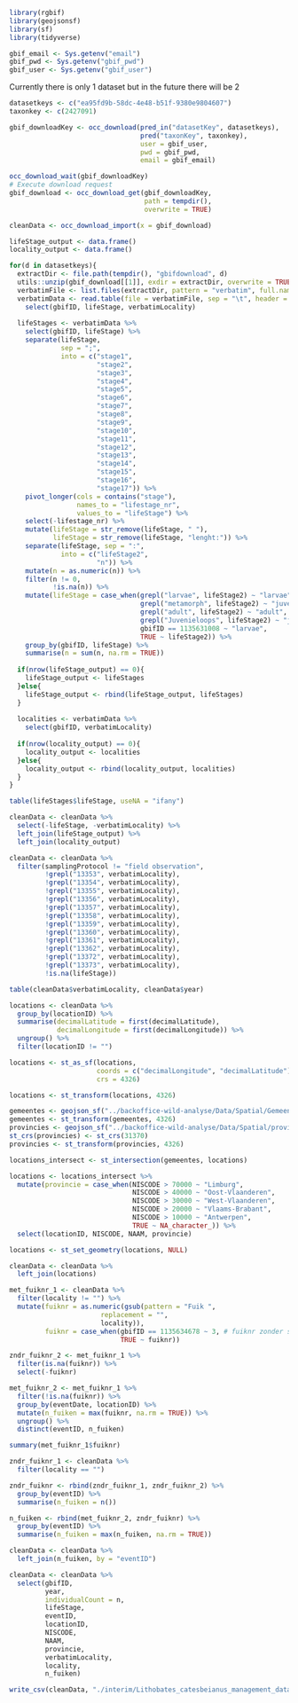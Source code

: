 ```r
library(rgbif)
library(geojsonsf)
library(sf)
library(tidyverse)
```

```r
gbif_email <- Sys.getenv("email")
gbif_pwd <- Sys.getenv("gbif_pwd")
gbif_user <- Sys.getenv("gbif_user")
```

Currently there is only 1 dataset but in the future there will be 2

```r
datasetkeys <- c("ea95fd9b-58dc-4e48-b51f-9380e9804607")
taxonkey <- c(2427091)

gbif_downloadKey <- occ_download(pred_in("datasetKey", datasetkeys),
                                 pred("taxonKey", taxonkey),
                                 user = gbif_user,
                                 pwd = gbif_pwd,
                                 email = gbif_email)

occ_download_wait(gbif_downloadKey)
# Execute download request
gbif_download <- occ_download_get(gbif_downloadKey, 
                                  path = tempdir(), 
                                  overwrite = TRUE)

cleanData <- occ_download_import(x = gbif_download) 
```

```r
lifeStage_output <- data.frame()
locality_output <- data.frame()

for(d in datasetkeys){
  extractDir <- file.path(tempdir(), "gbifdownload", d)
  utils::unzip(gbif_download[[1]], exdir = extractDir, overwrite = TRUE)
  verbatimFile <- list.files(extractDir, pattern = "verbatim", full.names = TRUE)
  verbatimData <- read.table(file = verbatimFile, sep = "\t", header = TRUE) %>% 
    select(gbifID, lifeStage, verbatimLocality) 
  
  lifeStages <- verbatimData %>% 
    select(gbifID, lifeStage) %>% 
    separate(lifeStage, 
             sep = ";",
             into = c("stage1",
                      "stage2",
                      "stage3",
                      "stage4",
                      "stage5",
                      "stage6",
                      "stage7",
                      "stage8",
                      "stage9",
                      "stage10",
                      "stage11",
                      "stage12",
                      "stage13",
                      "stage14",
                      "stage15",
                      "stage16",
                      "stage17")) %>% 
    pivot_longer(cols = contains("stage"),
                 names_to = "lifestage_nr",
                 values_to = "lifeStage") %>% 
    select(-lifestage_nr) %>% 
    mutate(lifeStage = str_remove(lifeStage, " "),
           lifeStage = str_remove(lifeStage, "lenght:")) %>% 
    separate(lifeStage, sep = ":",
             into = c("lifeStage2",
                      "n")) %>% 
    mutate(n = as.numeric(n)) %>% 
    filter(n != 0,
           !is.na(n)) %>% 
    mutate(lifeStage = case_when(grepl("larvae", lifeStage2) ~ "larvae",
                                 grepl("metamorph", lifeStage2) ~ "juvenile",
                                 grepl("adult", lifeStage2) ~ "adult",
                                 grepl("Juvenieloops", lifeStage2) ~ "juvenile",
                                 gbifID == 1135631008 ~ "larvae",
                                 TRUE ~ lifeStage2)) %>% 
    group_by(gbifID, lifeStage) %>% 
    summarise(n = sum(n, na.rm = TRUE))
  
  if(nrow(lifeStage_output) == 0){
    lifeStage_output <- lifeStages
  }else{
    lifeStage_output <- rbind(lifeStage_output, lifeStages)
  }
  
  localities <- verbatimData %>% 
    select(gbifID, verbatimLocality)
  
  if(nrow(locality_output) == 0){
    locality_output <- localities
  }else{
    locality_output <- rbind(locality_output, localities)
  }
}

table(lifeStages$lifeStage, useNA = "ifany")

cleanData <- cleanData %>% 
  select(-lifeStage, -verbatimLocality) %>% 
  left_join(lifeStage_output) %>% 
  left_join(locality_output)
```

```r
cleanData <- cleanData %>% 
  filter(samplingProtocol != "field observation",
         !grepl("13353", verbatimLocality),
         !grepl("13354", verbatimLocality),
         !grepl("13355", verbatimLocality),
         !grepl("13356", verbatimLocality),
         !grepl("13357", verbatimLocality),
         !grepl("13358", verbatimLocality),
         !grepl("13359", verbatimLocality),
         !grepl("13360", verbatimLocality),
         !grepl("13361", verbatimLocality),
         !grepl("13362", verbatimLocality),
         !grepl("13372", verbatimLocality),
         !grepl("13373", verbatimLocality),
         !is.na(lifeStage))

table(cleanData$verbatimLocality, cleanData$year)
```

```r
locations <- cleanData %>% 
  group_by(locationID) %>% 
  summarise(decimalLatitude = first(decimalLatitude),
            decimalLongitude = first(decimalLongitude)) %>% 
  ungroup() %>% 
  filter(locationID != "")

locations <- st_as_sf(locations, 
                      coords = c("decimalLongitude", "decimalLatitude"),
                      crs = 4326)

locations <- st_transform(locations, 4326)

gemeentes <- geojson_sf("../backoffice-wild-analyse/Data/Spatial/Gemeentes.geojson")
gemeentes <- st_transform(gemeentes, 4326)
provincies <- geojson_sf("../backoffice-wild-analyse/Data/Spatial/provinces.geojson")
st_crs(provincies) <- st_crs(31370)
provincies <- st_transform(provincies, 4326)

locations_intersect <- st_intersection(gemeentes, locations)

locations <- locations_intersect %>% 
  mutate(provincie = case_when(NISCODE > 70000 ~ "Limburg",
                               NISCODE > 40000 ~ "Oost-Vlaanderen",
                               NISCODE > 30000 ~ "West-Vlaanderen",
                               NISCODE > 20000 ~ "Vlaams-Brabant",
                               NISCODE > 10000 ~ "Antwerpen",
                               TRUE ~ NA_character_)) %>% 
  select(locationID, NISCODE, NAAM, provincie)

locations <- st_set_geometry(locations, NULL)

cleanData <- cleanData %>% 
  left_join(locations)
```

```r
met_fuiknr_1 <- cleanData %>% 
  filter(locality != "") %>% 
  mutate(fuiknr = as.numeric(gsub(pattern = "Fuik ",
                       replacement = "",
                       locality)),
         fuiknr = case_when(gbifID == 1135634678 ~ 3, # fuiknr zonder spatie
                            TRUE ~ fuiknr)) 

zndr_fuiknr_2 <- met_fuiknr_1 %>% 
  filter(is.na(fuiknr)) %>% 
  select(-fuiknr)

met_fuiknr_2 <- met_fuiknr_1 %>% 
  filter(!is.na(fuiknr)) %>% 
  group_by(eventDate, locationID) %>% 
  mutate(n_fuiken = max(fuiknr, na.rm = TRUE)) %>% 
  ungroup() %>% 
  distinct(eventID, n_fuiken)

summary(met_fuiknr_1$fuiknr)

zndr_fuiknr_1 <- cleanData %>% 
  filter(locality == "")

zndr_fuiknr <- rbind(zndr_fuiknr_1, zndr_fuiknr_2) %>% 
  group_by(eventID) %>% 
  summarise(n_fuiken = n())

n_fuiken <- rbind(met_fuiknr_2, zndr_fuiknr) %>% 
  group_by(eventID) %>% 
  summarise(n_fuiken = max(n_fuiken, na.rm = TRUE))

cleanData <- cleanData %>% 
  left_join(n_fuiken, by = "eventID")
```

```r
cleanData <- cleanData %>% 
  select(gbifID,
         year,
         individualCount = n,
         lifeStage,
         eventID,
         locationID,
         NISCODE, 
         NAAM,
         provincie, 
         verbatimLocality,
         locality,
         n_fuiken)
```

```r
write_csv(cleanData, "./interim/Lithobates_catesbeianus_management_data.csv")
```

